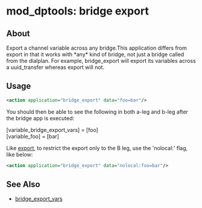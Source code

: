 
# mod_dptools: bridge export 

 

## About

  
Export a channel variable across any bridge.This application differs from export in that it works with \*any\* kind of bridge, not just a bridge called from the dialplan. For example, bridge\_export will export its variables across a uuid\_transfer whereas export will not.

  
## Usage

```xml
<action application="bridge_export" data="foo=bar"/>
```

You should then be able to see the following in both a-leg and b-leg after the bridge app is executed:

[variable_bridge_export_vars] = [foo]  
[variable_foo] = [bar]

  
Like [export](./6586592.mdx#about), to restrict the export only to the B leg, use the 'nolocal:' flag, like below:

```xml
<action application="bridge_export" data="nolocal:foo=bar"/>
```

  
## See Also

* [bridge\_export\_vars](../../Dialplan/Variables-Master-List_16352570.mdx#bridge_export_vars)

  

